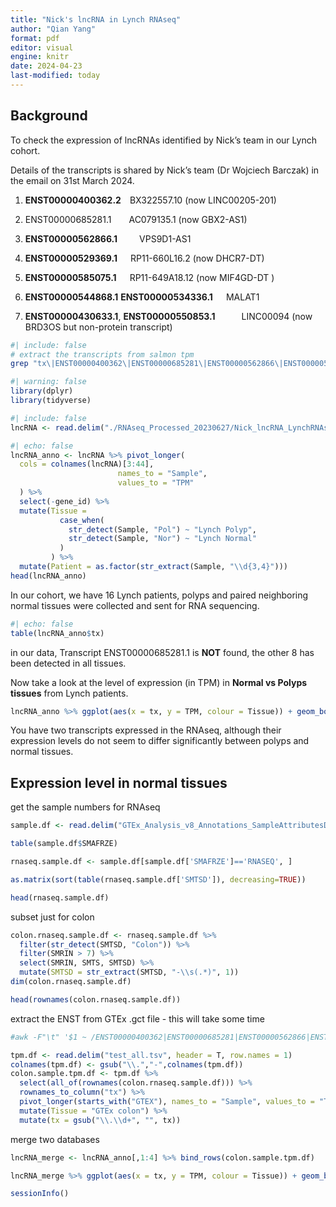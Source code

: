 ```yaml
---
title: "Nick's lncRNA in Lynch RNAseq"
author: "Qian Yang"
format: pdf
editor: visual
engine: knitr
date: 2024-04-23
last-modified: today
---
```


## Background

To check the expression of lncRNAs identified by Nick's team in our Lynch cohort.

Details of the transcripts is shared by Nick's team (Dr Wojciech Barczak) in the email on 31st March 2024.

1.  **ENST00000400362.2**  BX322557.10 (now LINC00205-201)

2.  ENST00000685281.1    AC079135.1 (now GBX2-AS1)

3.  **ENST00000562866.1**     VPS9D1-AS1

4.  **ENST00000529369.1**   RP11-660L16.2 (now DHCR7-DT)

5.  **ENST00000585075.1**   RP11-649A18.12 (now MIF4GD-DT )

6.  **ENST00000544868.1** **ENST00000534336.1**   MALAT1

7.  **ENST00000430633.1**, **ENST00000550853.1**      LINC00094 (now BRD3OS but non-protein transcript)

```bash
#| include: false
# extract the transcripts from salmon tpm
grep "tx\|ENST00000400362\|ENST00000685281\|ENST00000562866\|ENST00000529369\|ENST00000585075\|ENST00000544868\|ENST00000534336\|ENST00000430633\|ENST00000550853" ./RNAseq_Processed_20230627/salmon.merged.transcript_tpm.tsv > ./RNAseq_Processed_20230627/Nick_lncRNA_LynchRNAseq.tsv
```

```r
#| warning: false
library(dplyr)
library(tidyverse)
```

```r
#| include: false
lncRNA <- read.delim("./RNAseq_Processed_20230627/Nick_lncRNA_LynchRNAseq.tsv", header = T)
```

```r
#| echo: false
lncRNA_anno <- lncRNA %>% pivot_longer(
  cols = colnames(lncRNA)[3:44],
                        names_to = "Sample",
                        values_to = "TPM"
  ) %>% 
  select(-gene_id) %>% 
  mutate(Tissue = 
           case_when(
             str_detect(Sample, "Pol") ~ "Lynch Polyp",
             str_detect(Sample, "Nor") ~ "Lynch Normal"
           )
         ) %>%
  mutate(Patient = as.factor(str_extract(Sample, "\\d{3,4}")))
head(lncRNA_anno)
```

In our cohort, we have 16 Lynch patients, polyps and paired neighboring normal tissues were collected and sent for RNA sequencing.

```r
#| echo: false
table(lncRNA_anno$tx)
```

in our data, Transcript ENST00000685281.1 is **NOT** found, the other 8 has been detected in all tissues.

Now take a look at the level of expression (in TPM) in **Normal vs Polyps tissues** from Lynch patients.

```r
lncRNA_anno %>% ggplot(aes(x = tx, y = TPM, colour = Tissue)) + geom_boxplot() + xlab("Transcripts") + ggtitle("Expression in Lynch bulk RNAseq")
```

You have two transcripts expressed in the RNAseq, although their expression levels do not seem to differ significantly between polyps and normal tissues.

## Expression level in normal tissues

get the sample numbers for RNAseq

```r
sample.df <- read.delim("GTEx_Analysis_v8_Annotations_SampleAttributesDS.txt", as.is=TRUE, header=TRUE, row.names=1)
```

```r
table(sample.df$SMAFRZE)
```

```r
rnaseq.sample.df <- sample.df[sample.df['SMAFRZE']=='RNASEQ', ]
```

```r
as.matrix(sort(table(rnaseq.sample.df['SMTSD']), decreasing=TRUE))
```

```r
head(rnaseq.sample.df)
```

subset just for colon

```r
colon.rnaseq.sample.df <- rnaseq.sample.df %>% 
  filter(str_detect(SMTSD, "Colon")) %>% 
  filter(SMRIN > 7) %>%
  select(SMRIN, SMTS, SMTSD) %>%
  mutate(SMTSD = str_extract(SMTSD, "-\\s(.*)", 1))
dim(colon.rnaseq.sample.df)
```

```r
head(rownames(colon.rnaseq.sample.df))
```

extract the ENST from GTEx .gct file - this will take some time

```bash
#awk -F"\t" '$1 ~ /ENST00000400362|ENST00000685281|ENST00000562866|ENST00000529369|ENST00000585075|ENST00000544868|ENST00000534336|ENST00000430633|ENST00000550853/ {print}' ~/Downloads/GTEx_Analysis_2017-06-05_v8_RSEMv1.3.0_transcript_tpm.gct > Nick_lncRNA_GTExV8.tsv
```

```r
tpm.df <- read.delim("test_all.tsv", header = T, row.names = 1)
colnames(tpm.df) <- gsub("\\.","-",colnames(tpm.df))
colon.sample.tpm.df <- tpm.df %>% 
  select(all_of(rownames(colon.rnaseq.sample.df))) %>% 
  rownames_to_column("tx") %>% 
  pivot_longer(starts_with("GTEX"), names_to = "Sample", values_to = "TPM") %>%
  mutate(Tissue = "GTEx colon") %>%
  mutate(tx = gsub("\\.\\d+", "", tx))
```

merge two databases

```r
lncRNA_merge <- lncRNA_anno[,1:4] %>% bind_rows(colon.sample.tpm.df)
```

```r
lncRNA_merge %>% ggplot(aes(x = tx, y = TPM, colour = Tissue)) + geom_boxplot() + coord_flip() + xlab("Transcripts") + ggtitle("Expression in GTEx vs Lynch")
```

```r
sessionInfo()
```
